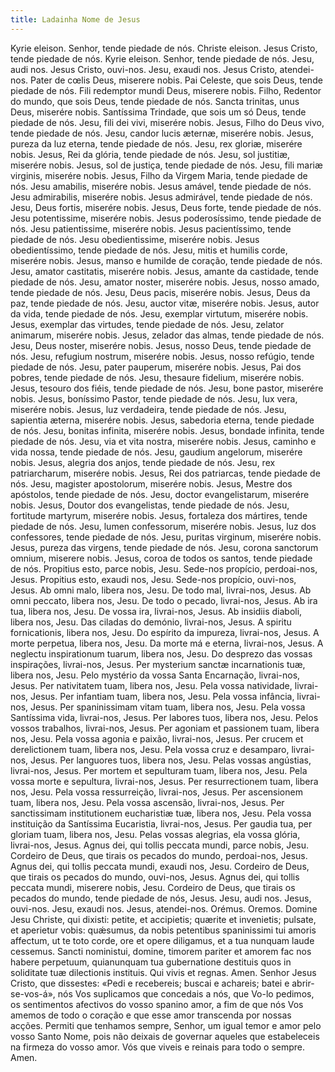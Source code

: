 ```yaml
---
title: Ladainha Nome de Jesus
---
```


<div class="grid grid-cols-2 gap-5">
  <span class="text-justify">Kyrie eleison.</span>
  <span class="text-justify">Senhor, tende piedade de nós.</span>
  <span class="text-justify">Christe eleison.</span>
  <span class="text-justify">Jesus Cristo, tende piedade de nós.</span>
  <span class="text-justify">Kyrie eleison.</span>
  <span class="text-justify">Senhor, tende piedade de nós.</span>
  <span class="text-justify">Jesu, audi nos.</span>
  <span class="text-justify">Jesus Cristo, ouvi-nos.</span>
  <span class="text-justify">Jesu, exaudi nos.</span>
  <span class="text-justify">Jesus Cristo, atendei-nos.</span>
  <span class="text-justify">Pater de cœlis Deus, miserere nobis.</span>
  <span class="text-justify">
    Pai Celeste, que sois Deus, tende piedade de nós.
  </span>
  <span class="text-justify">
    Fili redemptor mundi Deus, miserere nobis.
  </span>
  <span class="text-justify">
    Filho, Redentor do mundo, que sois Deus, tende piedade de nós.
  </span>
  <span class="text-justify">
    Sancta trinitas, unus Deus, miserére nobis.
  </span>
  <span class="text-justify">
    Santíssima Trindade, que sois um só Deus, tende piedade de nós.
  </span>
  <span class="text-justify">Jesu, fili dei vivi, miserére nobis.</span>
  <span class="text-justify">
    Jesus, Filho do Deus vivo, tende piedade de nós.
  </span>
  <span class="text-justify">
    Jesu, candor lucis æternæ, miserére nobis.
  </span>
  <span class="text-justify">
    Jesus, pureza da luz eterna, tende piedade de nós.
  </span>
  <span class="text-justify">Jesu, rex gloriæ, miserére nobis.</span>
  <span class="text-justify">
    Jesus, Rei da glória, tende piedade de nós.
  </span>
  <span class="text-justify">Jesu, sol justitiæ, miserére nobis.</span>
  <span class="text-justify">
    Jesus, sol de justiça, tende piedade de nós.
  </span>
  <span class="text-justify">
    Jesu, fili mariæ virginis, miserére nobis.
  </span>
  <span class="text-justify">
    Jesus, Filho da Virgem Maria, tende piedade de nós.
  </span>
  <span class="text-justify">Jesu amabilis, miserére nobis.</span>
  <span class="text-justify">Jesus amável, tende piedade de nós.</span>
  <span class="text-justify">Jesu admirabilis, miserére nobis.</span>
  <span class="text-justify">Jesus admirável, tende piedade de nós.</span>
  <span class="text-justify">Jesu, Deus fortis, miserére nobis.</span>
  <span class="text-justify">
    Jesus, Deus forte, tende piedade de nós.
  </span>
  <span class="text-justify">Jesu potentissime, miserére nobis.</span>
  <span class="text-justify">
    Jesus poderosíssimo, tende piedade de nós.
  </span>
  <span class="text-justify">Jesu patientissime, miserére nobis.</span>
  <span class="text-justify">
    Jesus pacientíssimo, tende piedade de nós.
  </span>
  <span class="text-justify">Jesu obedientissime, miserére nobis.</span>
  <span class="text-justify">
    Jesus obedientíssimo, tende piedade de nós.
  </span>
  <span class="text-justify">
    Jesu, mitis et humilis corde, miserére nobis.
  </span>
  <span class="text-justify">
    Jesus, manso e humilde de coração, tende piedade de nós.
  </span>
  <span class="text-justify">
    Jesu, amator castitatis, miserére nobis.
  </span>
  <span class="text-justify">
    Jesus, amante da castidade, tende piedade de nós.
  </span>
  <span class="text-justify">Jesu, amator noster, miserére nobis.</span>
  <span class="text-justify">
    Jesus, nosso amado, tende piedade de nós.
  </span>
  <span class="text-justify">Jesu, Deus pacis, miserére nobis.</span>
  <span class="text-justify">
    Jesus, Deus da paz, tende piedade de nós.
  </span>
  <span class="text-justify">Jesu, auctor vitæ, miserére nobis.</span>
  <span class="text-justify">
    Jesus, autor da vida, tende piedade de nós.
  </span>
  <span class="text-justify">
    Jesu, exemplar virtutum, miserére nobis.
  </span>
  <span class="text-justify">
    Jesus, exemplar das virtudes, tende piedade de nós.
  </span>
  <span class="text-justify">
    Jesu, zelator animarum, miserére nobis.
  </span>
  <span class="text-justify">
    Jesus, zelador das almas, tende piedade de nós.
  </span>
  <span class="text-justify">Jesu, Deus noster, miserére nobis.</span>
  <span class="text-justify">
    Jesus, nosso Deus, tende piedade de nós.
  </span>
  <span class="text-justify">
    Jesu, refugium nostrum, miserére nobis.
  </span>
  <span class="text-justify">
    Jesus, nosso refúgio, tende piedade de nós.
  </span>
  <span class="text-justify">Jesu, pater pauperum, miserére nobis.</span>
  <span class="text-justify">
    Jesus, Pai dos pobres, tende piedade de nós.
  </span>
  <span class="text-justify">
    Jesu, thesaure fidelium, miserére nobis.
  </span>
  <span class="text-justify">
    Jesus, tesouro dos fiéis, tende piedade de nós.
  </span>
  <span class="text-justify">Jesu, bone pastor, miserére nobis.</span>
  <span class="text-justify">
    Jesus, boníssimo Pastor, tende piedade de nós.
  </span>
  <span class="text-justify">Jesu, lux vera, miserére nobis.</span>
  <span class="text-justify">
    Jesus, luz verdadeira, tende piedade de nós.
  </span>
  <span class="text-justify">
    Jesu, sapientia æterna, miserére nobis.
  </span>
  <span class="text-justify">
    Jesus, sabedoria eterna, tende piedade de nós.
  </span>
  <span class="text-justify">
    Jesu, bonitas infinita, miserére nobis.
  </span>
  <span class="text-justify">
    Jesus, bondade infinita, tende piedade de nós.
  </span>
  <span class="text-justify">
    Jesu, via et vita nostra, miserére nobis.
  </span>
  <span class="text-justify">
    Jesus, caminho e vida nossa, tende piedade de nós.
  </span>
  <span class="text-justify">
    Jesu, gaudium angelorum, miserére nobis.
  </span>
  <span class="text-justify">
    Jesus, alegria dos anjos, tende piedade de nós.
  </span>
  <span class="text-justify">
    Jesu, rex patriarcharum, miserére nobis.
  </span>
  <span class="text-justify">
    Jesus, Rei dos patriarcas, tende piedade de nós.
  </span>
  <span class="text-justify">
    Jesu, magister apostolorum, miserére nobis.
  </span>
  <span class="text-justify">
    Jesus, Mestre dos apóstolos, tende piedade de nós.
  </span>
  <span class="text-justify">
    Jesu, doctor evangelistarum, miserére nobis.
  </span>
  <span class="text-justify">
    Jesus, Doutor dos evangelistas, tende piedade de nós.
  </span>
  <span class="text-justify">
    Jesu, fortitude martyrum, miserére nobis.
  </span>
  <span class="text-justify">
    Jesus, fortaleza dos mártires, tende piedade de nós.
  </span>
  <span class="text-justify">
    Jesu, lumen confessorum, miserére nobis.
  </span>
  <span class="text-justify">
    Jesus, luz dos confessores, tende piedade de nós.
  </span>
  <span class="text-justify">
    Jesu, puritas virginum, miserére nobis.
  </span>
  <span class="text-justify">
    Jesus, pureza das virgens, tende piedade de nós.
  </span>
  <span class="text-justify">
    Jesu, corona sanctorum omnium, miserere nobis.
  </span>
  <span class="text-justify">
    Jesus, coroa de todos os santos, tende piedade de nós.
  </span>
  <span class="text-justify">Propitius esto, parce nobis, Jesu.</span>
  <span class="text-justify">Sede-nos propício, perdoai-nos, Jesus.</span>
  <span class="text-justify">Propitius esto, exaudi nos, Jesu.</span>
  <span class="text-justify">Sede-nos propício, ouvi-nos, Jesus.</span>
  <span class="text-justify">Ab omni malo, libera nos, Jesu.</span>
  <span class="text-justify">De todo mal, livrai-nos, Jesus.</span>
  <span class="text-justify">Ab omni peccato, libera nos, Jesu.</span>
  <span class="text-justify">De todo o pecado, livrai-nos, Jesus.</span>
  <span class="text-justify">Ab ira tua, libera nos, Jesu.</span>
  <span class="text-justify">De vossa ira, livrai-nos, Jesus.</span>
  <span class="text-justify">Ab insidiis diaboli, libera nos, Jesu.</span>
  <span class="text-justify">
    Das ciladas do demónio, livrai-nos, Jesus.
  </span>
  <span class="text-justify">
    A spiritu fornicationis, libera nos, Jesu.
  </span>
  <span class="text-justify">
    Do espírito da impureza, livrai-nos, Jesus.
  </span>
  <span class="text-justify">A morte perpetua, libera nos, Jesu.</span>
  <span class="text-justify">
    Da morte má e eterna, livrai-nos, Jesus.
  </span>
  <span class="text-justify">
    A neglectu inspirationum tuarum, libera nos, Jesu.
  </span>
  <span class="text-justify">
    Do desprezo das vossas inspirações, livrai-nos, Jesus.
  </span>
  <span class="text-justify">
    Per mysterium sanctæ incarnationis tuæ, libera nos, Jesu.
  </span>
  <span class="text-justify">
    Pelo mystério da vossa Santa Encarnação, livrai-nos, Jesus.
  </span>
  <span class="text-justify">
    Per nativitatem tuam, libera nos, Jesu.
  </span>
  <span class="text-justify">
    Pela vossa natividade, livrai-nos, Jesus.
  </span>
  <span class="text-justify">Per infantiam tuam, libera nos, Jesu.</span>
  <span class="text-justify">
    Pela vossa infância, livrai-nos, Jesus.
  </span>
  <span class="text-justify">
    Per spaninissimam vitam tuam, libera nos, Jesu.
  </span>
  <span class="text-justify">
    Pela vossa Santíssima vida, livrai-nos, Jesus.
  </span>
  <span class="text-justify">Per labores tuos, libera nos, Jesu.</span>
  <span class="text-justify">
    Pelos vossos trabalhos, livrai-nos, Jesus.
  </span>
  <span class="text-justify">
    Per agoniam et passionem tuam, libera nos, Jesu.
  </span>
  <span class="text-justify">
    Pela vossa agonia e paixão, livrai-nos, Jesus.
  </span>
  <span class="text-justify">
    Per crucem et derelictionem tuam, libera nos, Jesu.
  </span>
  <span class="text-justify">
    Pela vossa cruz e desamparo, livrai-nos, Jesus.
  </span>
  <span class="text-justify">Per languores tuos, libera nos, Jesu.</span>
  <span class="text-justify">
    Pelas vossas angústias, livrai-nos, Jesus.
  </span>
  <span class="text-justify">
    Per mortem et sepulturam tuam, libera nos, Jesu.
  </span>
  <span class="text-justify">
    Pela vossa morte e sepultura, livrai-nos, Jesus.
  </span>
  <span class="text-justify">
    Per resurrectionem tuam, libera nos, Jesu.
  </span>
  <span class="text-justify">
    Pela vossa ressurreição, livrai-nos, Jesus.
  </span>
  <span class="text-justify">
    Per ascensionem tuam, libera nos, Jesu.
  </span>
  <span class="text-justify">
    Pela vossa ascensão, livrai-nos, Jesus.
  </span>
  <span class="text-justify">
    Per sanctissimam institutionem eucharistiæ tuæ, libera nos, Jesu.
  </span>
  <span class="text-justify">
    Pela vossa instituição da Santíssima Eucaristia, livrai-nos, Jesus.
  </span>
  <span class="text-justify">
    Per gaudia tua, per gloriam tuam, libera nos, Jesu.
  </span>
  <span class="text-justify">
    Pelas vossas alegrias, ela vossa glória, livrai-nos, Jesus.
  </span>
  <span class="text-justify">
    Agnus dei, qui tollis peccata mundi, parce nobis, Jesu.
  </span>
  <span class="text-justify">
    Cordeiro de Deus, que tirais os pecados do mundo, perdoai-nos, Jesus.
  </span>
  <span class="text-justify">
    Agnus dei, qui tollis peccata mundi, exaudi nos, Jesu.
  </span>
  <span class="text-justify">
    Cordeiro de Deus, que tirais os pecados do mundo, ouvi-nos, Jesus.
  </span>
  <span class="text-justify">
    Agnus dei, qui tollis peccata mundi, miserere nobis, Jesu.
  </span>
  <span class="text-justify">
    Cordeiro de Deus, que tirais os pecados do mundo, tende piedade de nós,
    Jesus.
  </span>
  <span class="text-justify">Jesu, audi nos.</span>
  <span class="text-justify">Jesus, ouvi-nos.</span>
  <span class="text-justify">Jesu, exaudi nos.</span>
  <span class="text-justify">Jesus, atendei-nos.</span>
  <span class="text-red-500 text-center"> Orémus.</span>
  <span class="text-red-500 text-center"> Oremos.</span>
  <span class="text-justify">
    Domine Jesu Christe, qui dixisti: petite, et accipietis; quærite et
    invenietis; pulsate, et aperietur vobis: quǽsumus, da nobis petentibus
    spaninissimi tui amoris affectum, ut te toto corde, ore et opere diligamus,
    et a tua nunquam laude cessemus. Sancti noministui, domine, timorem pariter
    et amorem fac nos habere perpetuum, quianunquam tua gubernatione destituis
    quos in soliditate tuæ dilectionis instituis. Qui vivis et regnas. Amen.
  </span>
  <span class="text-justify">
    Senhor Jesus Cristo, que dissestes: «Pedi e recebereis; buscai e achareis;
    batei e abrir-se-vos-á», nós Vos suplicamos que concedais a nós, que Vo-lo
    pedimos, os sentimentos afectivos do vosso spanino amor, a fim de que nós
    Vos amemos de todo o coração e que esse amor transcenda por nossas acções.
    Permiti que tenhamos sempre, Senhor, um igual temor e amor pelo vosso Santo
    Nome, pois não deixais de governar aqueles que estabeleceis na firmeza do
    vosso amor. Vós que viveis e reinais para todo o sempre. Amen.
  </span>
</div>
